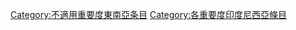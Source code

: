 {{Emptycat}}
{{Articles by Importance|project=東南亞|task_force=yes|parent=東南亞|tf_link=印度尼西亞任務組|topic=印度尼西亞|format=toc}}

[[Category:不適用重要度東南亞条目|Category:不適用重要度東南亞条目]]
[[Category:各重要度印度尼西亞條目‎|Category:各重要度印度尼西亞條目‎]]